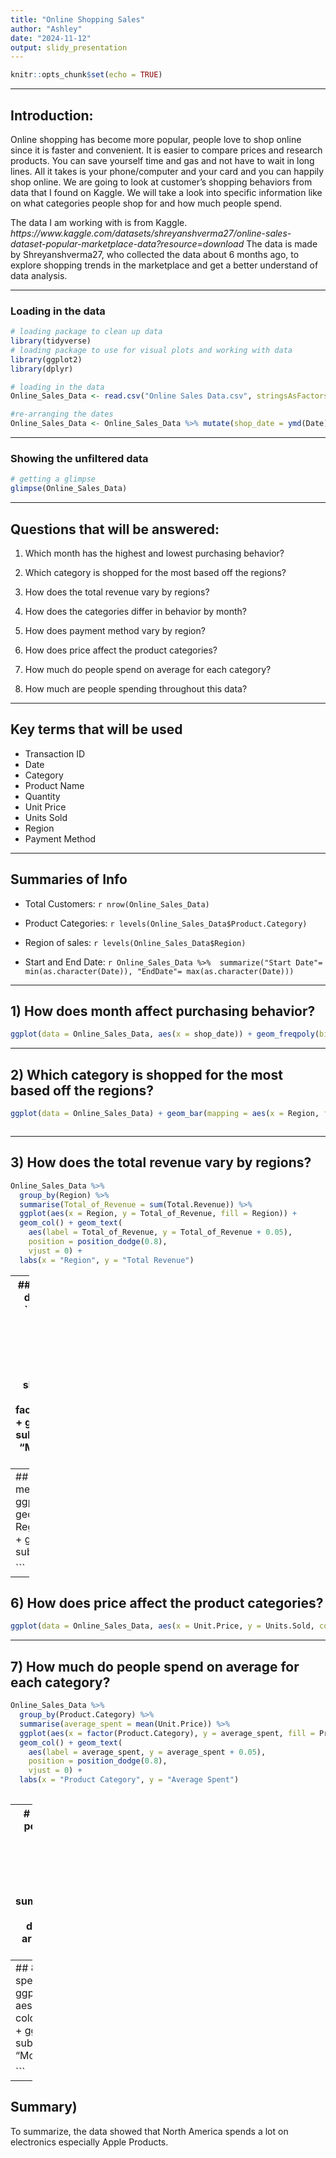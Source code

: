 ```yaml
---
title: "Online Shopping Sales"
author: "Ashley"
date: "2024-11-12"
output: slidy_presentation
---
```


```r
knitr::opts_chunk$set(echo = TRUE)
```

---

## Introduction:

Online shopping has become more popular, people love to shop online since it is faster and convenient. It is easier to compare prices and research products. You can save yourself time and gas and not have to wait in long lines. All it takes is your phone/computer and your card and you can happily shop online. We are going to look at customer's shopping behaviors from data that I found on Kaggle. We will take a look into specific information like on what categories people shop for and how much people spend.

The data I am working with is from Kaggle.
*https://www.kaggle.com/datasets/shreyanshverma27/online-sales-dataset-popular-marketplace-data?resource=download*
The data is made by Shreyanshverma27, who collected the data about 6 months ago, to explore shopping trends in the marketplace and get a better understand of data analysis.

---

### Loading in the data
```r
# loading package to clean up data
library(tidyverse)
# loading package to use for visual plots and working with data
library(ggplot2)
library(dplyr)

# loading in the data
Online_Sales_Data <- read.csv("Online Sales Data.csv", stringsAsFactors = T)

#re-arranging the dates
Online_Sales_Data <- Online_Sales_Data %>% mutate(shop_date = ymd(Date))
```

---

### Showing the unfiltered data
```r
# getting a glimpse 
glimpse(Online_Sales_Data)
```

---

## Questions that will be answered:

1. Which month has the highest and lowest purchasing behavior?

2. Which category is shopped for the most based off the regions?

3. How does the total revenue vary by regions?

4. How does the categories differ in behavior by month?

5. How does payment method vary by region?

6. How does price affect the product categories?

7. How much do people spend on average for each category?

8. How much are people spending throughout this data?

---

## Key terms that will be used
- Transaction ID
- Date
- Category
- Product Name
- Quantity
- Unit Price
- Units Sold
- Region
- Payment Method

---

## Summaries of Info
- Total Customers: `r nrow(Online_Sales_Data)`

- Product Categories: `r levels(Online_Sales_Data$Product.Category)`

- Region of sales: `r levels(Online_Sales_Data$Region)`

- Start and End Date: `r Online_Sales_Data %>%  summarize("Start Date"= min(as.character(Date)), "EndDate"= max(as.character(Date)))`

---

## 1) How does month affect purchasing behavior?
```r
ggplot(data = Online_Sales_Data, aes(x = shop_date)) + geom_freqpoly(binwidth = 22) + ggtitle("Sales Behavior", subtitle = "By month") + labs(x = "Month", y = "Count")

```

---

## 2) Which category is shopped for the most based off the regions?
```r
ggplot(data = Online_Sales_Data) + geom_bar(mapping = aes(x = Region, fill = Product.Category), position = "dodge") + ggtitle("Categories Shopped for the Most", subtitle = "By Region")



```

---

## 3) How does the total revenue vary by regions?
```r
Online_Sales_Data %>%
  group_by(Region) %>%
  summarise(Total_of_Revenue = sum(Total.Revenue)) %>%
  ggplot(aes(x = Region, y = Total_of_Revenue, fill = Region)) +
  geom_col() + geom_text(
    aes(label = Total_of_Revenue, y = Total_of_Revenue + 0.05),
    position = position_dodge(0.8),
    vjust = 0) +
  labs(x = "Region", y = "Total Revenue")

```

---
## 4) How does the categories differ in behavior by month?
```r
Online_Sales_Data %>% 
  group_by(shop_date, Product.Category) %>% 
  select(Product.Category, Product.Name, Units.Sold) %>% 
  ggplot(aes(x = shop_date, y = Units.Sold)) + geom_point() + facet_wrap(~Product.Category) + 
  ggtitle("Trends by Category", subtitle = "Monthly") +
  labs(x = "Month", y = "Num of Product Sold")


```

---
## 5) How does payment method vary by region?
```r
ggplot(Online_Sales_Data) + geom_bar(mapping = aes(x = Region, fill = Payment.Method)) + ggtitle("Payment Methods", subtitle = "By Region")



```

---

## 6) How does price affect the product categories?
```r
ggplot(data = Online_Sales_Data, aes(x = Unit.Price, y = Units.Sold, color = Product.Category)) + geom_point() + ggtitle("Price and Units sold Behavior", subtitle = "By Product Category") + labs(x = "Price of Product", y = "Num of Product Sold")
```

---

## 7) How much do people spend on average for each category?
```r
Online_Sales_Data %>%
  group_by(Product.Category) %>%
  summarise(average_spent = mean(Unit.Price)) %>%
  ggplot(aes(x = factor(Product.Category), y = average_spent, fill = Product.Category)) +
  geom_col() + geom_text(
    aes(label = average_spent, y = average_spent + 0.05),
    position = position_dodge(0.8),
    vjust = 0) +
  labs(x = "Product Category", y = "Average Spent")
  

```

---
# What are the electronics that people spend the most on?
```r
Online_Sales_Data %>% 
  filter(Product.Category == "Electronics") %>% 
  group_by(Product.Name, Unit.Price) %>% 
  summarise(Name_MaxElectronics = head(sort(Unit.Price, decreasing = TRUE), 5)) %>% 
  arrange(desc(Unit.Price)) %>% 
  head(5)

```

--- 
## 8) How much are people spending throughout the time?
```r
ggplot(data = Online_Sales_Data, aes(x = shop_date, y = Unit.Price, color = shop_date)) + geom_point() + ggtitle("Spending Behavior", subtitle = "By Month") + labs(x = "Month", y = "Price of Product")

```
---

## Summary) 
To summarize, the data showed that North America spends a lot on electronics especially Apple Products.